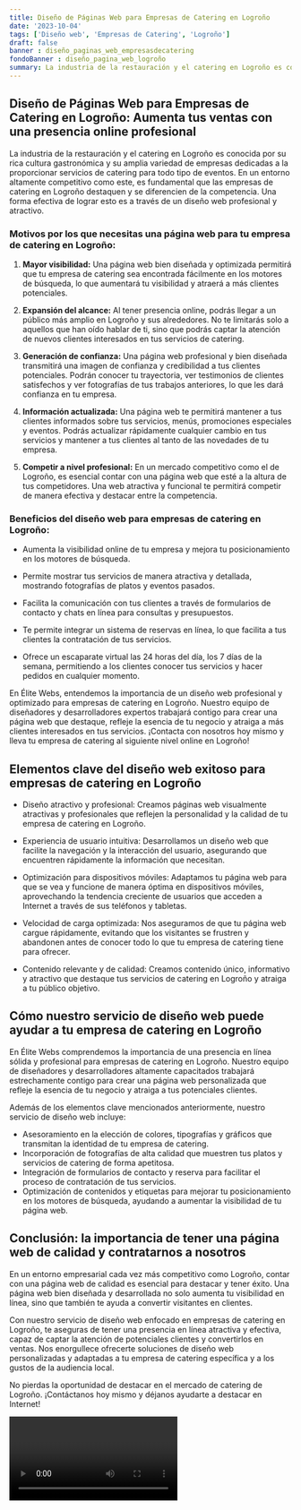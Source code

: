 ```yaml
---
title: Diseño de Páginas Web para Empresas de Catering en Logroño
date: '2023-10-04'
tags: ['Diseño web', 'Empresas de Catering', 'Logroño']
draft: false
banner : diseño_paginas_web_empresasdecatering
fondoBanner : diseño_pagina_web_logroño
summary: La industria de la restauración y el catering en Logroño es conocida por su rica cultura gastronómica y su amplia variedad de empresas dedicadas a la proporcionar servicios de catering para todo tipo de eventos. En un entorno altamente competitivo como este, es fundamental que las empresas de catering en Logroño destaquen y se diferencien de la competencia. Una forma efectiva de lograr esto es a través de un diseño web profesional y atractivo.
---
```


## Diseño de Páginas Web para Empresas de Catering en Logroño: Aumenta tus ventas con una presencia online profesional

La industria de la restauración y el catering en Logroño es conocida por su rica cultura gastronómica y su amplia variedad de empresas dedicadas a la proporcionar servicios de catering para todo tipo de eventos. En un entorno altamente competitivo como este, es fundamental que las empresas de catering en Logroño destaquen y se diferencien de la competencia. Una forma efectiva de lograr esto es a través de un diseño web profesional y atractivo.

### Motivos por los que necesitas una página web para tu empresa de catering en Logroño:

1. **Mayor visibilidad:** Una página web bien diseñada y optimizada permitirá que tu empresa de catering sea encontrada fácilmente en los motores de búsqueda, lo que aumentará tu visibilidad y atraerá a más clientes potenciales.

2. **Expansión del alcance:** Al tener presencia online, podrás llegar a un público más amplio en Logroño y sus alrededores. No te limitarás solo a aquellos que han oído hablar de ti, sino que podrás captar la atención de nuevos clientes interesados en tus servicios de catering.

3. **Generación de confianza:** Una página web profesional y bien diseñada transmitirá una imagen de confianza y credibilidad a tus clientes potenciales. Podrán conocer tu trayectoria, ver testimonios de clientes satisfechos y ver fotografías de tus trabajos anteriores, lo que les dará confianza en tu empresa.

4. **Información actualizada:** Una página web te permitirá mantener a tus clientes informados sobre tus servicios, menús, promociones especiales y eventos. Podrás actualizar rápidamente cualquier cambio en tus servicios y mantener a tus clientes al tanto de las novedades de tu empresa.

5. **Competir a nivel profesional:** En un mercado competitivo como el de Logroño, es esencial contar con una página web que esté a la altura de tus competidores. Una web atractiva y funcional te permitirá competir de manera efectiva y destacar entre la competencia.

### Beneficios del diseño web para empresas de catering en Logroño:

- Aumenta la visibilidad online de tu empresa y mejora tu posicionamiento en los motores de búsqueda.

- Permite mostrar tus servicios de manera atractiva y detallada, mostrando fotografías de platos y eventos pasados.

- Facilita la comunicación con tus clientes a través de formularios de contacto y chats en línea para consultas y presupuestos.

- Te permite integrar un sistema de reservas en línea, lo que facilita a tus clientes la contratación de tus servicios.

- Ofrece un escaparate virtual las 24 horas del día, los 7 días de la semana, permitiendo a los clientes conocer tus servicios y hacer pedidos en cualquier momento.

En Élite Webs, entendemos la importancia de un diseño web profesional y optimizado para empresas de catering en Logroño. Nuestro equipo de diseñadores y desarrolladores expertos trabajará contigo para crear una página web que destaque, refleje la esencia de tu negocio y atraiga a más clientes interesados en tus servicios. ¡Contacta con nosotros hoy mismo y lleva tu empresa de catering al siguiente nivel online en Logroño!

<GifSeo />

<Cta />

## Elementos clave del diseño web exitoso para empresas de catering en Logroño

- Diseño atractivo y profesional: Creamos páginas web visualmente atractivas y profesionales que reflejen la personalidad y la calidad de tu empresa de catering en Logroño.

- Experiencia de usuario intuitiva: Desarrollamos un diseño web que facilite la navegación y la interacción del usuario, asegurando que encuentren rápidamente la información que necesitan.

- Optimización para dispositivos móviles: Adaptamos tu página web para que se vea y funcione de manera óptima en dispositivos móviles, aprovechando la tendencia creciente de usuarios que acceden a Internet a través de sus teléfonos y tabletas.

- Velocidad de carga optimizada: Nos aseguramos de que tu página web cargue rápidamente, evitando que los visitantes se frustren y abandonen antes de conocer todo lo que tu empresa de catering tiene para ofrecer.

- Contenido relevante y de calidad: Creamos contenido único, informativo y atractivo que destaque tus servicios de catering en Logroño y atraiga a tu público objetivo.

## Cómo nuestro servicio de diseño web puede ayudar a tu empresa de catering en Logroño

En Élite Webs comprendemos la importancia de una presencia en línea sólida y profesional para empresas de catering en Logroño. Nuestro equipo de diseñadores y desarrolladores altamente capacitados trabajará estrechamente contigo para crear una página web personalizada que refleje la esencia de tu negocio y atraiga a tus potenciales clientes.

Además de los elementos clave mencionados anteriormente, nuestro servicio de diseño web incluye:

- Asesoramiento en la elección de colores, tipografías y gráficos que transmitan la identidad de tu empresa de catering.
- Incorporación de fotografías de alta calidad que muestren tus platos y servicios de catering de forma apetitosa.
- Integración de formularios de contacto y reserva para facilitar el proceso de contratación de tus servicios.
- Optimización de contenidos y etiquetas para mejorar tu posicionamiento en los motores de búsqueda, ayudando a aumentar la visibilidad de tu página web.

## Conclusión: la importancia de tener una página web de calidad y contratarnos a nosotros

En un entorno empresarial cada vez más competitivo como Logroño, contar con una página web de calidad es esencial para destacar y tener éxito. Una página web bien diseñada y desarrollada no solo aumenta tu visibilidad en línea, sino que también te ayuda a convertir visitantes en clientes.

Con nuestro servicio de diseño web enfocado en empresas de catering en Logroño, te aseguras de tener una presencia en línea atractiva y efectiva, capaz de captar la atención de potenciales clientes y convertirlos en ventas. Nos enorgullece ofrecerte soluciones de diseño web personalizadas y adaptadas a tu empresa de catering específica y a los gustos de la audiencia local.

No pierdas la oportunidad de destacar en el mercado de catering de Logroño. ¡Contáctanos hoy mismo y déjanos ayudarte a destacar en Internet!

<Video />

<CtaBot job='Empresas de Catering' city='Logroño'/>

<Gmaps query='Logroño+españa+maps' />